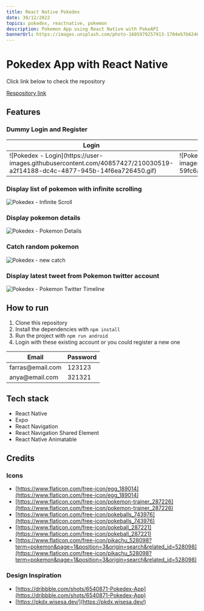 ```yaml
---
title: React Native Pokedex
date: 30/12/2022
topics: pokedex, reactnative, pokemon
description: Pokemon App using React Native with PokeAPI
bannerUrl: https://images.unsplash.com/photo-1605979257913-1704eb7b6246?q=80&w=2070&auto=format&fit=crop&ixlib=rb-4.0.3&ixid=M3wxMjA3fDB8MHxwaG90by1wYWdlfHx8fGVufDB8fHx8fA%3D%3D
---
```

# Pokedex App with React Native

Click link below to check the repository

[Respository link](https://github.com/frrsfuzn/rn-pokedex-app/tree/main)

## Features

### Dummy Login and Register

<table>
  <thead>
    <tr>
      <th>Login</th>
      <th>Register</th>
    </tr>
  </thead>
  <tbody>
    <tr>
      <td>![Pokedex - Login](https://user-images.githubusercontent.com/40857427/210030519-a2f14188-dc4c-4877-945b-14f6ea726450.gif)</td>
      <td>![Pokedex - Register](https://user-images.githubusercontent.com/40857427/210030527-59fc6a34-4843-4eeb-9afc-2cd4e878a8fd.gif)</td>
    </tr>
  </tbody>
</table>

### Display list of pokemon with infinite scrolling
![Pokedex - Infinite Scroll](https://user-images.githubusercontent.com/40857427/210030575-26ae8652-19f1-455d-b151-74a671e03a21.gif)


### Display pokemon details
![Pokedex - Pokemon Details](https://user-images.githubusercontent.com/40857427/210030583-15350534-92fa-4c61-ad16-b7fc3a2d4119.gif)


### Catch random pokemon
![Pokedex - new catch](https://user-images.githubusercontent.com/40857427/210034877-055c9471-6d81-442a-8a94-faecdcc127d8.gif)


### Display latest tweet from Pokemon twitter account
![Pokedex - Pokemon Twitter Timeline](https://user-images.githubusercontent.com/40857427/210030567-13fd2fde-cafc-4750-b8ec-6ff79c7dd579.gif)

## How to run
1. Clone this repository
2. Install the dependencies with `npm install`
3. Run the project with `npm run android`
4. Login with these existing account or you could register a new one

<table>
  <thead>
    <tr>
      <th>Email</th>
      <th>Password</th>
    </tr>
  </thead>
  <tbody>
    <tr>
      <td>farras@email.com</td>
      <td>123123</td>
    </tr>
    <tr>
      <td>anya@email.com</td>
      <td>321321</td>
    </tr>
  </tbody>
</table>

## Tech stack

- React Native
- Expo
- React Navigation
- React Navigation Shared Element
- React Native Animatable

## Credits

### Icons
- [https://www.flaticon.com/free-icon/egg_189014](https://www.flaticon.com/free-icon/egg_189014)
- [https://www.flaticon.com/free-icon/pokemon-trainer_287226](https://www.flaticon.com/free-icon/pokemon-trainer_287226)
- [https://www.flaticon.com/free-icon/pokeballs_743976](https://www.flaticon.com/free-icon/pokeballs_743976)
- [https://www.flaticon.com/free-icon/pokeball_287221](https://www.flaticon.com/free-icon/pokeball_287221)
- [https://www.flaticon.com/free-icon/pikachu_528098?term=pokemon&page=1&position=3&origin=search&related_id=528098](https://www.flaticon.com/free-icon/pikachu_528098?term=pokemon&page=1&position=3&origin=search&related_id=528098)

### Design Inspiration
- [https://dribbble.com/shots/6540871-Pokedex-App](https://dribbble.com/shots/6540871-Pokedex-App)
- [https://pkdx.wisesa.dev/](https://pkdx.wisesa.dev/)

